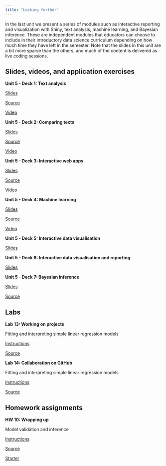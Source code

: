```yaml
---
title: "Looking further"
---
```


In the last unit we present a series of modules such as interactive reporting and visualization with Shiny, text analysis, machine learning, and Bayesian inference.
These are independent modules that educators can choose to include in their introductory data science curriculum depending on how much time they have left in the semester.
Note that the slides in this unit are a bit more sparse than the others, and much of the content is delivered as live coding sessions.

## Slides, videos, and application exercises

::: slide-deck
**Unit 5 - Deck 1: Text analysis**

::: slides
[Slides](https://rstudio-education.github.io/datascience-box/course-materials/slides/u5-d01-text-analysis/u5-d01-text-analysis.html#1)
:::

::: source
[Source](https://github.com/rstudio-education/datascience-box/tree/master/course-materials/slides/u5-d01-text-analysis)
:::

::: video
[Video](https://youtu.be/_YqEHZccujc)
:::
:::

::: slide-deck
**Unit 5 - Deck 2: Comparing texts**

::: slides
[Slides](https://rstudio-education.github.io/datascience-box/course-materials/slides/u5-d02-comparing-texts/u5-d02-comparing-texts.html#1)
:::

::: source
[Source](https://github.com/rstudio-education/datascience-box/tree/master/course-materials/slides/u5-d02-comparing-texts)
:::

::: video
[Video](https://youtu.be/Q79feeFbsxM)
:::
:::

::: slide-deck
**Unit 5 - Deck 3: Interactive web apps**

::: slides
[Slides](https://rstudio-education.github.io/datascience-box/course-materials/slides/u5-d03-interactive-web-app/u5-d03-interactive-web-app.html#1)
:::

::: source
[Source](https://github.com/rstudio-education/datascience-box/tree/master/course-materials/slides/u5-d03-interactive-web-app)
:::

::: video
[Video](https://youtu.be/gXBEOFWrxsk)
:::
:::

::: slide-deck
**Unit 5 - Deck 4: Machine learning**

::: slides
[Slides](https://rstudio-education.github.io/datascience-box/course-materials/slides/u5-d04-machine-learning/u5-d04-machine-learning.html#1)
:::

::: source
[Source](https://github.com/rstudio-education/datascience-box/tree/master/course-materials/slides/u5-d04-machine-learning)
:::

::: video
[Video](https://youtu.be/IP5skNjwo7A)
:::
:::

::: slide-deck
**Unit 5 - Deck 5: Interactive data visualisation**

::: slides
[Slides](https://rstudio-education.github.io/datascience-box/course-materials/slides/u5-d05-shiny-1/u5-d05-shiny-1.pdf)
:::
:::

::: slide-deck
**Unit 5 - Deck 6: Interactive data visualisation and reporting**

::: slides
[Slides](https://rstudio-education.github.io/datascience-box/course-materials/slides/u5-d05-shiny-2/u5-d05-shiny-2.pdf)
:::
:::

::: slide-deck
**Unit 5 - Deck 7: Bayesian inference**

::: slides
[Slides](https://rstudio-education.github.io/datascience-box/course-materials/slides/u5-d07-bayes-inf/u5-d07-bayes-inf.html#1)
:::

::: source
[Source](https://github.com/rstudio-education/datascience-box/tree/master/course-materials/slides/u5-d07-bayes-inf)
:::
:::

## Labs

::: lab
**Lab 13: Working on projects**

Fitting and interpreting simple linear regression models

::: instructions
[Instructions](https://rstudio-education.github.io/datascience-box/course-materials/lab-instructions/lab-13/lab-13-work-on-projects.html)
:::

::: source
[Source](https://github.com/rstudio-education/datascience-box/tree/master/course-materials/lab-instructions/lab-13)
:::
:::

::: lab
**Lab 14: Collaboration on GitHub**

Fitting and interpreting simple linear regression models

::: instructions
[Instructions](https://rstudio-education.github.io/datascience-box/course-materials/lab-instructions/lab-14/lab-14-collaborating-on-github.html)
:::

::: source
[Source](https://github.com/rstudio-education/datascience-box/tree/master/course-materials/lab-instructions/lab-14)
:::
:::

## Homework assignments

::: homework
**HW 10: Wrapping up**

Model validation and inference

::: instructions
[Instructions](https://rstudio-education.github.io/datascience-box/course-materials/hw-instructions/hw-10/hw-10-wrap-up.html)
:::

::: source
[Source](https://github.com/rstudio-education/datascience-box/tree/master/course-materials/hw-instructions/hw-10)
:::

::: starter
[Starter](https://github.com/rstudio-education/datascience-box/tree/master/course-materials/starters/hw/hw-10-wrap-up)
:::
:::
